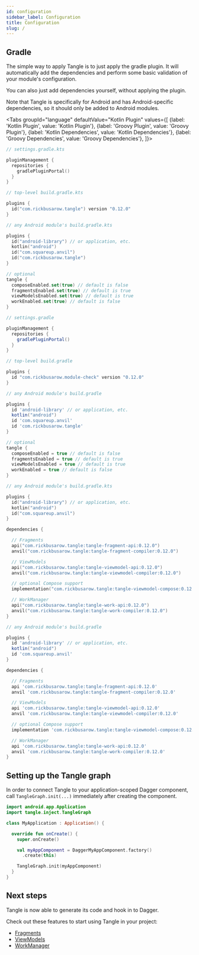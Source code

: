 ```yaml
---
id: configuration
sidebar_label: Configuration
title: Configuration
slug: /
---
```



## Gradle

The simple way to apply Tangle is to just apply the gradle plugin. It will automatically add the
dependencies and perform some basic validation of your module's configuration.

You can also just add dependencies yourself, without applying the plugin.

Note that Tangle is specifically for Android and has Android-specific dependencies,
so it should only be added to Android modules.

<Tabs groupId="language"
  defaultValue="Kotlin Plugin"
  values={[
    {label: 'Kotlin Plugin', value: 'Kotlin Plugin'},
    {label: 'Groovy Plugin', value: 'Groovy Plugin'},
    {label: 'Kotlin Dependencies', value: 'Kotlin Dependencies'},
    {label: 'Groovy Dependencies', value: 'Groovy Dependencies'},
]}>

<TabItem value="Kotlin Plugin">

```kotlin
// settings.gradle.kts

pluginManagement {
  repositories {
    gradlePluginPortal()
  }
}
```

```kotlin
// top-level build.gradle.kts

plugins {
  id("com.rickbusarow.tangle") version "0.12.0"
}
```

```kotlin
// any Android module's build.gradle.kts

plugins {
  id("android-library") // or application, etc.
  kotlin("android")
  id("com.squareup.anvil")
  id("com.rickbusarow.tangle")
}

// optional
tangle {
  composeEnabled.set(true) // default is false
  fragmentsEnabled.set(true) // default is true
  viewModelsEnabled.set(true) // default is true
  workEnabled.set(true) // default is false
}
```

</TabItem>

<TabItem value="Groovy Plugin">

```groovy
// settings.gradle

pluginManagement {
  repositories {
    gradlePluginPortal()
  }
}
```

```groovy
// top-level build.gradle

plugins {
  id "com.rickbusarow.module-check" version "0.12.0"
}
```

```groovy
// any Android module's build.gradle

plugins {
  id 'android-library' // or application, etc.
  kotlin("android")
  id 'com.squareup.anvil'
  id 'com.rickbusarow.tangle'
}

// optional
tangle {
  composeEnabled = true // default is false
  fragmentsEnabled = true // default is true
  viewModelsEnabled = true // default is true
  workEnabled = true // default is false
}
```

</TabItem>

<TabItem value="Kotlin Dependencies">

```kotlin
// any Android module's build.gradle.kts

plugins {
  id("android-library") // or application, etc.
  kotlin("android")
  id("com.squareup.anvil")
}

dependencies {

  // Fragments
  api("com.rickbusarow.tangle:tangle-fragment-api:0.12.0")
  anvil("com.rickbusarow.tangle:tangle-fragment-compiler:0.12.0")

  // ViewModels
  api("com.rickbusarow.tangle:tangle-viewmodel-api:0.12.0")
  anvil("com.rickbusarow.tangle:tangle-viewmodel-compiler:0.12.0")

  // optional Compose support
  implementation("com.rickbusarow.tangle:tangle-viewmodel-compose:0.12.0")

  // WorkManager
  api("com.rickbusarow.tangle:tangle-work-api:0.12.0")
  anvil("com.rickbusarow.tangle:tangle-work-compiler:0.12.0")
}
```

</TabItem>

<TabItem value="Groovy Dependencies">

```groovy
// any Android module's build.gradle

plugins {
  id 'android-library' // or application, etc.
  kotlin("android")
  id 'com.squareup.anvil'
}

dependencies {

  // Fragments
  api 'com.rickbusarow.tangle:tangle-fragment-api:0.12.0'
  anvil 'com.rickbusarow.tangle:tangle-fragment-compiler:0.12.0'

  // ViewModels
  api 'com.rickbusarow.tangle:tangle-viewmodel-api:0.12.0'
  anvil 'com.rickbusarow.tangle:tangle-viewmodel-compiler:0.12.0'

  // optional Compose support
  implementation 'com.rickbusarow.tangle:tangle-viewmodel-compose:0.12.0'

  // WorkManager
  api 'com.rickbusarow.tangle:tangle-work-api:0.12.0'
  anvil 'com.rickbusarow.tangle:tangle-work-compiler:0.12.0'
}
```
</TabItem>

</Tabs>

## Setting up the Tangle graph

In order to connect Tangle to your application-scoped Dagger component,
call `TangleGraph.init(...)` immediately after creating the component.

```kotlin
import android.app.Application
import tangle.inject.TangleGraph

class MyApplication : Application() {

  override fun onCreate() {
    super.onCreate()

    val myAppComponent = DaggerMyAppComponent.factory()
      .create(this)

    TangleGraph.init(myAppComponent)
  }
}
```
## Next steps

Tangle is now able to generate its code and hook in to Dagger.

Check out these features to start using Tangle in your project:
- [Fragments](fragments/fragments.mdx)
- [ViewModels](viewModels/viewModels.md)
- [WorkManager](workManager/workManager.md)
